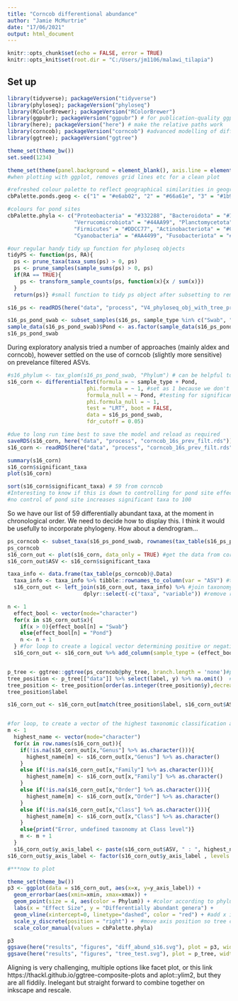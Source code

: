 ```yaml
---
title: "Corncob differentional abundance"
author: "Jamie McMurtrie"
date: "17/06/2021"
output: html_document
---
```


```r
knitr::opts_chunk$set(echo = FALSE, error = TRUE)
knitr::opts_knit$set(root.dir = "C:/Users/jm1106/malawi_tilapia")
```
## Set up
```r
library(tidyverse); packageVersion("tidyverse")
library(phyloseq); packageVersion("phyloseq")
library(RColorBrewer); packageVersion("RColorBrewer")
library(ggpubr); packageVersion("ggpubr") # for publication-quality ggplots
library(here); packageVersion("here") # make the relative paths work
library(corncob); packageVersion("corncob") #advanced modelling of differential abundance
library(ggtree); packageVersion("ggtree")
```

```r
theme_set(theme_bw())
set.seed(1234)

theme_set(theme(panel.background = element_blank(), axis.line = element_line(colour = "black")))
#when plotting with ggplot, removes grid lines etc for a clean plot

#refreshed colour palette to reflect geographical similarities in geographical location of pond sites
cbPalette.ponds.geog <- c("1" = "#e6ab02", "2" = "#66a61e", "3" = "#1b9e77","4" = "#a6761d", "5" = "#d95f02", "6" = "#7570b3", "7" = "#e7298a")

#colours for pond sites
cbPalette.phyla <- c("Proteobacteria" = "#332288", "Bacteroidota" = "#117733",
                     "Verrucomicrobiota" = "#44AA99", "Planctomycetota" = "#88CCEE", 
                     "Firmicutes" = "#DDCC77", "Actinobacteriota" = "#CC6677",
                     "Cyanobacteria" = "#AA4499", "Fusobacteriota" = "#882255")
```

```r
#our regular handy tidy up function for phyloseq objects
tidyPS <- function(ps, RA){
  ps <- prune_taxa(taxa_sums(ps) > 0, ps)
  ps <- prune_samples(sample_sums(ps) > 0, ps)
  if(RA == TRUE){
    ps <- transform_sample_counts(ps, function(x){x / sum(x)})
  }
  return(ps)} #small function to tidy ps object after subsetting to remove any zero taxa or samples, optionally transforms counts to relative abundance

s16_ps <- readRDS(here("data", "process", "V4_phyloseq_obj_with_tree_prev_filt.rds"))

s16_ps_pond_swab <- subset_samples(s16_ps, sample_type %in% c("Swab", "Pond")) %>% tidyPS(., FALSE) #remove the incubates
sample_data(s16_ps_pond_swab)$Pond <- as.factor(sample_data(s16_ps_pond_swab)$Pond)
s16_ps_pond_swab
```

During exploratory analysis tried a number of approaches (mainly aldex and corncob), however settled on the use of corncob (slightly more sensitive) on prevelance filtered ASVs.

```r
#s16_phylum <- tax_glom(s16_ps_pond_swab, "Phylum") # can be helpful to run the model at phylum level first while desciding paramters as it has a long run time. 
s16_corn <- differentialTest(formula = ~ sample_type + Pond,
                         phi.formula = ~ 1, #set as 1 because we don't want to test for significant dispersion
                         formula_null = ~ Pond, #testing for significant differential abundance between sample types, while controlling for pond site as a random effect
                         phi.formula_null = ~ 1,
                         test = "LRT", boot = FALSE,
                         data = s16_ps_pond_swab,
                         fdr_cutoff = 0.05)

#due to long run time best to save the model and reload as required
saveRDS(s16_corn, here("data", "process", "corncob_16s_prev_filt.rds"))
s16_corn <- readRDS(here("data", "process", "corncob_16s_prev_filt.rds"))

summary(s16_corn)
s16_corn$significant_taxa
plot(s16_corn)

sort(s16_corn$significant_taxa) # 59 from corncob
#Interesting to know if this is down to controlling for pond site effects, or purely methodological
#no control of pond site increases significant taxa to 100
```
So we have our list of 59 differentially abundant taxa, at the moment in chronological order. We need to decide how to display this. I think it would be usefully to incorporate phylogeny. How about a dendrogram...

```r
ps_corncob <- subset_taxa(s16_ps_pond_swab, rownames(tax_table(s16_ps_pond_swab)) %in% s16_corn$significant_taxa) %>% tidyPS(., FALSE)
ps_corncob
s16_corn_out <- plot(s16_corn, data_only = TRUE) #get the data from corncob, estimates and error intervals!
s16_corn_out$ASV <- s16_corn$significant_taxa

taxa_info <- data.frame(tax_table(ps_corncob)@.Data)
  taxa_info <- taxa_info %>% tibble::rownames_to_column(var = "ASV") #transfer asv names to OTU column, to be used for table joining
  s16_corn_out <- left_join(s16_corn_out, taxa_info) %>% #join taxonomy in to one table with aldex2 calculated DA
                        dplyr::select(-c("taxa", "variable")) #remove redundant columns

n <- 1
  effect_bool <- vector(mode="character")
  for(x in s16_corn_out$x){
    if(x > 0){effect_bool[n] = "Swab"}
    else{effect_bool[n] = "Pond"}
    n <- n + 1
  } #for loop to create a logical vector determining positive or negative, ie, sample type enrichment
  s16_corn_out <- s16_corn_out %>% add_column(sample_type = (effect_bool) , .before = "Kingdom") #add the new negative / positive column


p_tree <- ggtree::ggtree(ps_corncob@phy_tree, branch.length = 'none')#plot the phylogentic tree
tree_position <- p_tree[["data"]] %>% select(label, y) %>% na.omit()  #take the tip labels and y coordinates of each tip, remove y coords with NA tip labels
tree_position <- tree_position[order(as.integer(tree_position$y),decreasing = FALSE), ] #reorder based on y coord for tree order
tree_position$label

s16_corn_out <- s16_corn_out[match(tree_position$label, s16_corn_out$ASV),] #reorder df by tree order


#for loop, to create a vector of the highest taxonomic classification avalabile to each ASV,for use as a label in plot
m <- 1
  highest_name <- vector(mode="character")
  for(x in row.names(s16_corn_out)){
    if(!is.na(s16_corn_out[x,"Genus"] %>% as.character())){
      highest_name[m] <- s16_corn_out[x,"Genus"] %>% as.character()
    }
    else if(!is.na(s16_corn_out[x,"Family"] %>% as.character())){
      highest_name[m] <- s16_corn_out[x,"Family"] %>% as.character()
    }
    else if(!is.na(s16_corn_out[x,"Order"] %>% as.character())){
      highest_name[m] <- s16_corn_out[x,"Order"] %>% as.character()
    }
    else if(!is.na(s16_corn_out[x,"Class"] %>% as.character())){
      highest_name[m] <- s16_corn_out[x,"Class"] %>% as.character()
    }
    else{print("Error, undefined taxonomy at Class level")}
    m <- m + 1
  }
  s16_corn_out$y_axis_label <- paste(s16_corn_out$ASV, " : ", highest_name) #add the new labels as a column, with highest tax classifcation and asv name.
s16_corn_out$y_axis_label <- factor(s16_corn_out$y_axis_label , levels = rev(s16_corn_out$y_axis_label)) ##ggplot reorders unless you lock in the factor, and reverse so first asv is at top, not bottom

#***now to plot

theme_set(theme_bw())
p3 <- ggplot(data = s16_corn_out, aes(x=x, y=y_axis_label)) +
  geom_errorbar(aes(xmin=xmin, xmax=xmax)) +
  geom_point(size = 4, aes(color = Phylum)) + #color according to phylum, not add after error bar so it sits on top
  labs(x = "Effect Size", y = "Differentially abundant genera") +
  geom_vline(xintercept=0, linetype="dashed", color = "red") + #add x intercept line
  scale_y_discrete(position = "right") +  #move axis position so tree can be aligned left
  scale_color_manual(values = cbPalette.phyla)

p3
ggsave(here("results", "figures", "diff_abund_s16.svg"), plot = p3, width = 10, height = 7, dpi = 600)
ggsave(here("results", "figures", "tree_test.svg"), plot = p_tree, width = 10, height = 7, dpi = 600)


```
Aligning is very challenging, multiple options like facet plot, or this link https://thackl.github.io/ggtree-composite-plots and aplot::ylim2, but they are all fiddily. Inelegant but straight forward to combine together on inkscape and rescale. 

